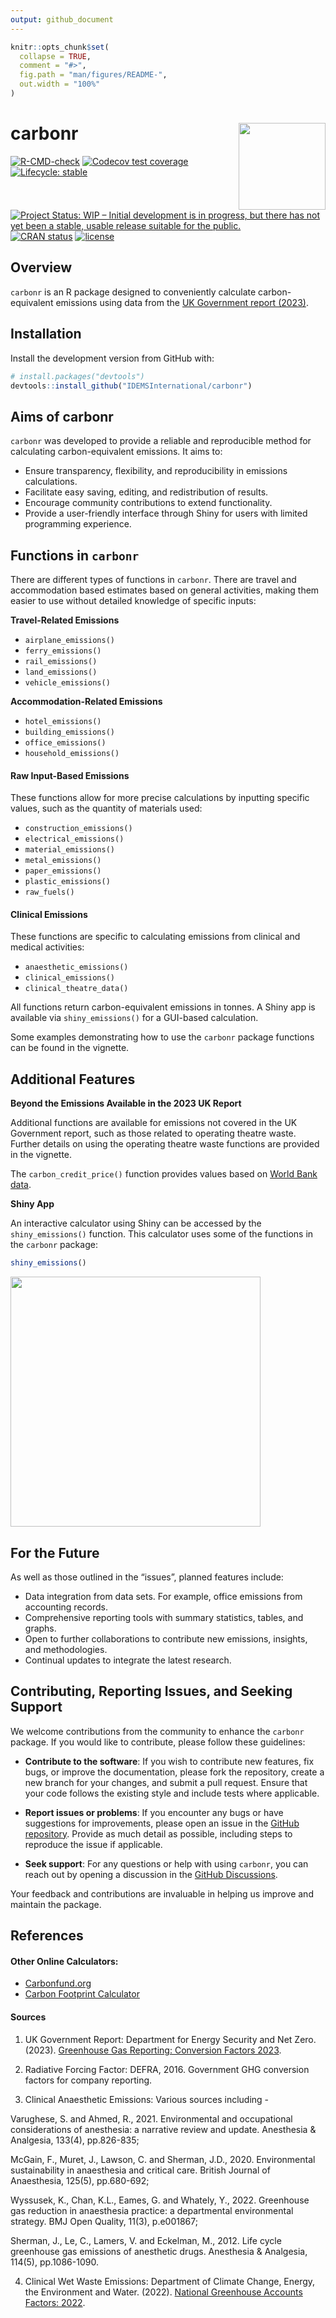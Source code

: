 ```yaml
---
output: github_document
---
```


<!-- README.md is generated from README.Rmd. Please edit that file -->

```r
knitr::opts_chunk$set(
  collapse = TRUE,
  comment = "#>",
  fig.path = "man/figures/README-",
  out.width = "100%"
)
```

# carbonr <img src='man/figures/carbonr_icon_2.png' align="right" height="139"/>

<!-- badges: start -->
[![R-CMD-check](https://github.com/IDEMSInternational/carbonr/workflows/R-CMD-check/badge.svg)](https://github.com/IDEMSInternational/carbonr/actions)
[![Codecov test coverage](https://codecov.io/gh/IDEMSInternational/carbonr/branch/main/graph/badge.svg)](https://app.codecov.io/gh/IDEMSInternational/carbonr?branch=main)
[![Lifecycle: stable](https://img.shields.io/badge/lifecycle-stable-green.svg)](https://lifecycle.r-lib.org/articles/stages.html#stable)
[![Project Status: WIP – Initial development is in progress, but there
has not yet been a stable, usable release suitable for the
public.](https://www.repostatus.org/badges/latest/wip.svg)](https://www.repostatus.org/#wip)
[![CRAN
status](https://www.r-pkg.org/badges/version/carbonr)](https://CRAN.R-project.org/package=carbonr)
[![license](https://img.shields.io/badge/license-LGPL%20(%3E=%203)-lightgrey.svg)](https://www.gnu.org/licenses/lgpl-3.0.en.html)
<!-- badges: end -->

## Overview

`carbonr` is an R package designed to conveniently calculate carbon-equivalent emissions using data from the [UK Government report (2023)](https://www.gov.uk/government/publications/greenhouse-gas-reporting-conversion-factors-2023).

## Installation

Install the development version from GitHub with:

```r
# install.packages("devtools")
devtools::install_github("IDEMSInternational/carbonr")
```

## Aims of carbonr

`carbonr` was developed to provide a reliable and reproducible method for calculating carbon-equivalent emissions. It aims to:

 - Ensure transparency, flexibility, and reproducibility in emissions calculations.
 - Facilitate easy saving, editing, and redistribution of results.
 - Encourage community contributions to extend functionality.
 - Provide a user-friendly interface through Shiny for users with limited programming experience.

## Functions in `carbonr`

There are different types of functions in `carbonr`. There are travel and accommodation based estimates based on general activities, making them easier to use without detailed knowledge of specific inputs:

**Travel-Related Emissions**

 - `airplane_emissions()`
 - `ferry_emissions()`
 - `rail_emissions()`
 - `land_emissions()`
 - `vehicle_emissions()`

**Accommodation-Related Emissions**

 - `hotel_emissions()`
 - `building_emissions()`
 - `office_emissions()`
 - `household_emissions()`

#### Raw Input-Based Emissions
These functions allow for more precise calculations by inputting specific values, such as the quantity of materials used:

 - `construction_emissions()`
 - `electrical_emissions()`
 - `material_emissions()`
 - `metal_emissions()`
 - `paper_emissions()`
 - `plastic_emissions()`
 - `raw_fuels()`

#### Clinical Emissions
These functions are specific to calculating emissions from clinical and medical activities:

 - `anaesthetic_emissions()`
 - `clinical_emissions()`
 - `clinical_theatre_data()`

All functions return carbon-equivalent emissions in tonnes. A Shiny app is available via `shiny_emissions()` for a GUI-based calculation.

Some examples demonstrating how to use the `carbonr` package functions can be found in the vignette.

## Additional Features

**Beyond the Emissions Available in the 2023 UK Report**

Additional functions are available for emissions not covered in the UK Government report, such as those related to operating theatre waste. Further details on using the operating theatre waste functions are provided in the vignette.

The `carbon_credit_price()` function provides values based on [World Bank data](https://carbonpricingdashboard.worldbank.org/).

**Shiny App**

An interactive calculator using Shiny can be accessed by the `shiny_emissions()` function. This calculator uses some of the functions in the `carbonr` package: 

```r
shiny_emissions()
```

<img src='man/figures/shiny_example.png' align="center" height="400"/>

## For the Future

As well as those outlined in the "issues", planned features include:

 - Data integration from data sets. For example, office emissions from accounting records.
 - Comprehensive reporting tools with summary statistics, tables, and graphs.
 - Open to further collaborations to contribute new emissions, insights, and methodologies.
 - Continual updates to integrate the latest research.

## Contributing, Reporting Issues, and Seeking Support

We welcome contributions from the community to enhance the `carbonr` package. If you would like to contribute, please follow these guidelines:

- **Contribute to the software**: If you wish to contribute new features, fix bugs, or improve the documentation, please fork the repository, create a new branch for your changes, and submit a pull request. Ensure that your code follows the existing style and include tests where applicable.

- **Report issues or problems**: If you encounter any bugs or have suggestions for improvements, please open an issue in the [GitHub repository](https://github.com/IDEMSInternational/carbonr/issues). Provide as much detail as possible, including steps to reproduce the issue if applicable.

- **Seek support**: For any questions or help with using `carbonr`, you can reach out by opening a discussion in the [GitHub Discussions](https://github.com/IDEMSInternational/carbonr/discussions).

Your feedback and contributions are invaluable in helping us improve and maintain the package.

## References

#### Other Online Calculators:
- [Carbonfund.org](https://carbonfund.org/calculation-methods/)
- [Carbon Footprint Calculator](https://www.carbonfootprint.com/calculatorfaqs.html)

#### Sources
1. UK Government Report: Department for Energy Security and Net Zero. (2023). [Greenhouse Gas Reporting: Conversion Factors 2023](https://www.gov.uk/government/publications/greenhouse-gas-reporting-conversion-factors-2023).

2. Radiative Forcing Factor: DEFRA, 2016. Government GHG conversion factors for company reporting.

3. Clinical Anaesthetic Emissions: Various sources including -

Varughese, S. and Ahmed, R., 2021. Environmental and occupational considerations of anesthesia: a narrative review and update. Anesthesia & Analgesia, 133(4), pp.826-835;

McGain, F., Muret, J., Lawson, C. and Sherman, J.D., 2020. Environmental sustainability in anaesthesia and critical care. British Journal of Anaesthesia, 125(5), pp.680-692;

Wyssusek, K., Chan, K.L., Eames, G. and Whately, Y., 2022. Greenhouse gas reduction in anaesthesia practice: a departmental environmental strategy. BMJ Open Quality, 11(3), p.e001867;

Sherman, J., Le, C., Lamers, V. and Eckelman, M., 2012. Life cycle greenhouse gas emissions of anesthetic drugs. Anesthesia & Analgesia, 114(5), pp.1086-1090.

4. Clinical Wet Waste Emissions: Department of Climate Change, Energy, the Environment and Water. (2022). [National Greenhouse Accounts Factors: 2022](https://www.dcceew.gov.au/climate-change/publications/national-greenhouse-accounts-factors-2022).